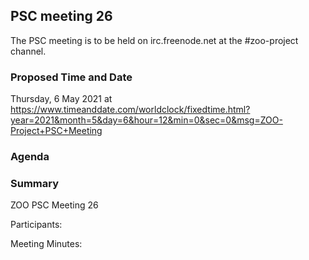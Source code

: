 
== PSC meeting 26 ==

The PSC meeting is to be held on irc.freenode.net at the  #zoo-project channel.

=== Proposed Time and Date ===

Thursday, 6 May 2021 at https://www.timeanddate.com/worldclock/fixedtime.html?year=2021&month=5&day=6&hour=12&min=0&sec=0&msg=ZOO-Project+PSC+Meeting

=== Agenda ===


=== Summary ===

ZOO PSC Meeting 26

Participants: 



Meeting Minutes:



